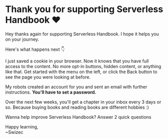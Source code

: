 


# Thank you for supporting Serverless Handbook ❤️

<lite-youtube videoid="cgmjsd9biyE" autoload></lite-youtube>

Hey thanks again for supporting Serverless Handbook. I hope it helps you on your journey.

Here's what happens next 👇

I just saved a cookie in your browser. Now it knows that you have full access to the content. No more opt-in buttons, hidden content, or anything like that. Get started with the menu on the left, or click the Back button to see the page you were looking at before.

My robots created an account for you and sent an email with further instructions. **You'll have to set a password.**

Over the next few weeks, you'll get a chapter in your inbox every 3 days or so. Because buying books and reading books are different hobbies :)

Wanna help improve Serverless Handbook? Answer 2 quick questions

<TypeformLink url="https://swizecteller.typeform.com/to/AJgFM5" />

Happy learning,<br/>
~Swizec
